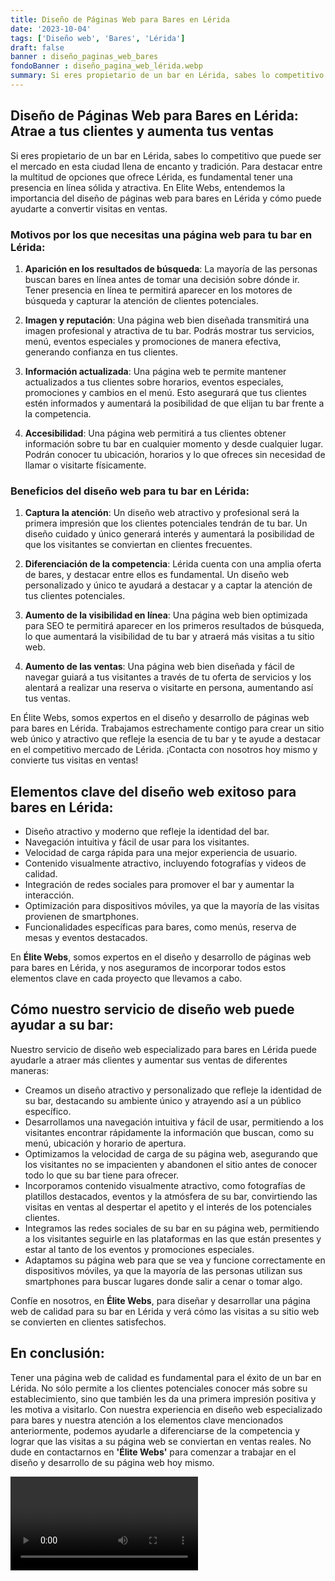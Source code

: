 ```yaml
---
title: Diseño de Páginas Web para Bares en Lérida
date: '2023-10-04'
tags: ['Diseño web', 'Bares', 'Lérida']
draft: false
banner : diseño_paginas_web_bares
fondoBanner : diseño_pagina_web_lérida.webp
summary: Si eres propietario de un bar en Lérida, sabes lo competitivo que puede ser el mercado en esta ciudad llena de encanto y tradición. Para destacar entre la multitud de opciones que ofrece Lérida, es fundamental tener una presencia en línea sólida y atractiva. En Elite Webs, entendemos la importancia del diseño de páginas web para bares en Lérida y cómo puede ayudarte a convertir visitas en ventas.
---
```


## Diseño de Páginas Web para Bares en Lérida: Atrae a tus clientes y aumenta tus ventas

Si eres propietario de un bar en Lérida, sabes lo competitivo que puede ser el mercado en esta ciudad llena de encanto y tradición. Para destacar entre la multitud de opciones que ofrece Lérida, es fundamental tener una presencia en línea sólida y atractiva. En Elite Webs, entendemos la importancia del diseño de páginas web para bares en Lérida y cómo puede ayudarte a convertir visitas en ventas.

### Motivos por los que necesitas una página web para tu bar en Lérida:

1. **Aparición en los resultados de búsqueda**: La mayoría de las personas buscan bares en línea antes de tomar una decisión sobre dónde ir. Tener presencia en línea te permitirá aparecer en los motores de búsqueda y capturar la atención de clientes potenciales.

2. **Imagen y reputación**: Una página web bien diseñada transmitirá una imagen profesional y atractiva de tu bar. Podrás mostrar tus servicios, menú, eventos especiales y promociones de manera efectiva, generando confianza en tus clientes.

3. **Información actualizada**: Una página web te permite mantener actualizados a tus clientes sobre horarios, eventos especiales, promociones y cambios en el menú. Esto asegurará que tus clientes estén informados y aumentará la posibilidad de que elijan tu bar frente a la competencia.

4. **Accesibilidad**: Una página web permitirá a tus clientes obtener información sobre tu bar en cualquier momento y desde cualquier lugar. Podrán conocer tu ubicación, horarios y lo que ofreces sin necesidad de llamar o visitarte físicamente.

### Beneficios del diseño web para tu bar en Lérida:

1. **Captura la atención**: Un diseño web atractivo y profesional será la primera impresión que los clientes potenciales tendrán de tu bar. Un diseño cuidado y único generará interés y aumentará la posibilidad de que los visitantes se conviertan en clientes frecuentes.

2. **Diferenciación de la competencia**: Lérida cuenta con una amplia oferta de bares, y destacar entre ellos es fundamental. Un diseño web personalizado y único te ayudará a destacar y a captar la atención de tus clientes potenciales.

3. **Aumento de la visibilidad en línea**: Una página web bien optimizada para SEO te permitirá aparecer en los primeros resultados de búsqueda, lo que aumentará la visibilidad de tu bar y atraerá más visitas a tu sitio web.

4. **Aumento de las ventas**: Una página web bien diseñada y fácil de navegar guiará a tus visitantes a través de tu oferta de servicios y los alentará a realizar una reserva o visitarte en persona, aumentando así tus ventas.

En Élite Webs, somos expertos en el diseño y desarrollo de páginas web para bares en Lérida. Trabajamos estrechamente contigo para crear un sitio web único y atractivo que refleje la esencia de tu bar y te ayude a destacar en el competitivo mercado de Lérida. ¡Contacta con nosotros hoy mismo y convierte tus visitas en ventas!

<GifSeo />

<Cta />

## Elementos clave del diseño web exitoso para bares en Lérida:

- Diseño atractivo y moderno que refleje la identidad del bar.
- Navegación intuitiva y fácil de usar para los visitantes.
- Velocidad de carga rápida para una mejor experiencia de usuario.
- Contenido visualmente atractivo, incluyendo fotografías y videos de calidad.
- Integración de redes sociales para promover el bar y aumentar la interacción.
- Optimización para dispositivos móviles, ya que la mayoría de las visitas provienen de smartphones.
- Funcionalidades específicas para bares, como menús, reserva de mesas y eventos destacados.

En **Élite Webs**, somos expertos en el diseño y desarrollo de páginas web para bares en Lérida, y nos aseguramos de incorporar todos estos elementos clave en cada proyecto que llevamos a cabo.

## Cómo nuestro servicio de diseño web puede ayudar a su bar:

Nuestro servicio de diseño web especializado para bares en Lérida puede ayudarle a atraer más clientes y aumentar sus ventas de diferentes maneras:

- Creamos un diseño atractivo y personalizado que refleje la identidad de su bar, destacando su ambiente único y atrayendo así a un público específico.
- Desarrollamos una navegación intuitiva y fácil de usar, permitiendo a los visitantes encontrar rápidamente la información que buscan, como su menú, ubicación y horario de apertura.
- Optimizamos la velocidad de carga de su página web, asegurando que los visitantes no se impacienten y abandonen el sitio antes de conocer todo lo que su bar tiene para ofrecer.
- Incorporamos contenido visualmente atractivo, como fotografías de platillos destacados, eventos y la atmósfera de su bar, convirtiendo las visitas en ventas al despertar el apetito y el interés de los potenciales clientes.
- Integramos las redes sociales de su bar en su página web, permitiendo a los visitantes seguirle en las plataformas en las que están presentes y estar al tanto de los eventos y promociones especiales.
- Adaptamos su página web para que se vea y funcione correctamente en dispositivos móviles, ya que la mayoría de las personas utilizan sus smartphones para buscar lugares donde salir a cenar o tomar algo.

Confíe en nosotros, en **Élite Webs**, para diseñar y desarrollar una página web de calidad para su bar en Lérida y verá cómo las visitas a su sitio web se convierten en clientes satisfechos.

## En conclusión:

Tener una página web de calidad es fundamental para el éxito de un bar en Lérida. No sólo permite a los clientes potenciales conocer más sobre su establecimiento, sino que también les da una primera impresión positiva y les motiva a visitarlo. Con nuestra experiencia en diseño web especializado para bares y nuestra atención a los elementos clave mencionados anteriormente, podemos ayudarle a diferenciarse de la competencia y lograr que las visitas a su página web se conviertan en ventas reales. No dude en contactarnos en **'Élite Webs'** para comenzar a trabajar en el diseño y desarrollo de su página web hoy mismo.

<Video />

<CtaBot job='Bares' city='Lérida'/>

<Gmaps query='Lérida+españa+maps' />